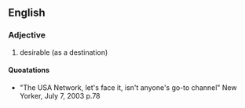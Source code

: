 ==English==

===Adjective===

# desirable (as a destination)

====Quoatations====

* "The USA Network, let's face it, isn't anyone's go-to channel" New Yorker, July 7, 2003 p.78